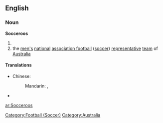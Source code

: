 ==English==

===Noun===
'''Socceroos'''
{{wikipedia|Australia national association football team|Socceroos}}

# {{plural of|[[Socceroo]]}}
# the [[man|men's]] [[national]] [[association football]] ([[soccer]]) [[representative]] [[team]] of [[Australia]]

====Translations====
{{trans-top|men's football team of Australia}}
* Chinese:
*: Mandarin: {{t|zh|澳大利亞國家足球隊|sc=Hani}}, {{t|zh|澳大利亚国家足球队|tr=Àodàlìyà Guójiā Zúqiúduì|sc=Hani}}
{{trans-mid}}
* {{trreq|Finnish}}
{{trans-bottom}}

[[Category:Football (Soccer)]]
[[Category:Australia]]

[[ar:Socceroos]]